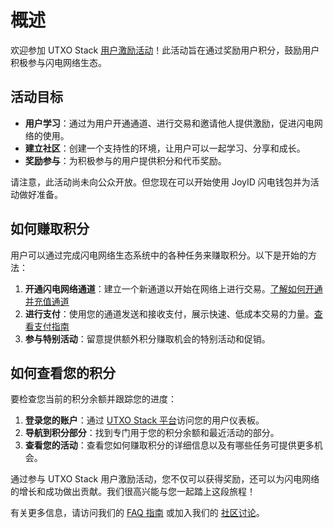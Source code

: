 # 概述

欢迎参加 UTXO Stack [用户激励活动](https://www.utxostack.network/airdrop)！此活动旨在通过奖励用户积分，鼓励用户积极参与闪电网络生态。

## 活动目标

- **用户学习**：通过为用户开通通道、进行交易和邀请他人提供激励，促进闪电网络的使用。
- **建立社区**：创建一个支持性的环境，让用户可以一起学习、分享和成长。
- **奖励参与**：为积极参与的用户提供积分和代币奖励。

请注意，此活动尚未向公众开放。但您现在可以开始使用 JoyID 闪电钱包并为活动做好准备。

[//]: # (<!--)
## 如何赚取积分

用户可以通过完成闪电网络生态系统中的各种任务来赚取积分。以下是开始的方法：

1. **开通闪电网络通道**：建立一个新通道以开始在网络上进行交易。[了解如何开通并充值通道](./open-and-fund-your-channel.md)
2. **进行支付**：使用您的通道发送和接收支付，展示快速、低成本交易的力量。[查看支付指南](./make-payments.md)
3. **参与特别活动**：留意提供额外积分赚取机会的特别活动和促销。

## 如何查看您的积分

要检查您当前的积分余额并跟踪您的进度：

1. **登录您的账户**：通过 [UTXO Stack 平台](https://www.utxostack.network/)访问您的用户仪表板。
2. **导航到积分部分**：找到专门用于您的积分余额和最近活动的部分。
3. **查看您的活动**：查看您如何赚取积分的详细信息以及有哪些任务可提供更多机会。

[//]: # (-->)

通过参与 UTXO Stack 用户激励活动，您不仅可以获得奖励，还可以为闪电网络的增长和成功做出贡献。我们很高兴能与您一起踏上这段旅程！

有关更多信息，请访问我们的 [FAQ 指南](/faqs) 或加入我们的 [社区讨论](https://t.me/utxo_stack)。 